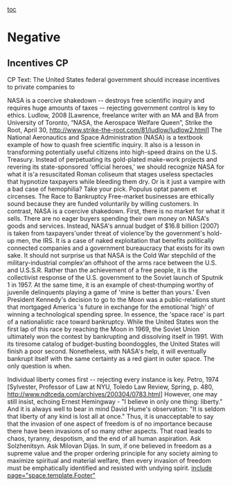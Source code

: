 [[toc]]

=Negative= 
==Incentives CP== 
CP Text: The United States federal government should increase incentives to private companies to <insert plan text > 

NASA is a coercive shakedown -- destroys free scientific inquiry and requires huge amounts of taxes -- rejecting government control is key to ethics. 
Ludlow, 2008
[Lawrence, freelance writer with an MA and BA from University of Toronto, “NASA, the Aerospace Welfare Queen”, Strike the Root, April 30, <span style="text-decoration: none;">[[http://www.strike-the-root.com/81/ludlow/ludlow2.html]]</span>]
The National Aeronautics and Space Administration (NASA) is a textbook example of how to quash free scientific inquiry. It also is a lesson in transforming potentially useful citizens into high-speed drains on the U.S. Treasury. Instead of perpetuating its gold-plated make-work projects and revering its state-sponsored 'official heroes,' we should recognize NASA for what it is'a resuscitated Roman coliseum that stages useless spectacles that hypnotize taxpayers while bleeding them dry. Or is it just a vampire with a bad case of hemophilia? Take your pick. Populus optat panem et circenses. The Race to Bankruptcy Free-market businesses are ethically sound because they are funded voluntarily by willing customers. In contrast, NASA is a coercive shakedown. First, there is no market for what it sells. There are no eager buyers spending their own money on NASA's goods and services. Instead, NASA's annual budget of $16.8 billion (2007) is taken from taxpayers'under threat of violence'by the government's hold-up men, the IRS. It is a case of naked exploitation that benefits politically connected companies and a government bureaucracy that exists for its own sake. It should not surprise us that NASA is the Cold War stepchild of the military-industrial complex'an offshoot of the arms race between the U.S. and U.S.S.R. Rather than the achievement of a free people, it is the collectivist response of the U.S. government to the Soviet launch of Sputnik 1 in 1957. At the same time, it is an example of chest-thumping worthy of juvenile delinquents playing a game of 'mine is better than yours.' Even President Kennedy's decision to go to the Moon was a public-relations stunt that mortgaged America 's future in exchange for the emotional 'high' of winning a technological spending spree. In essence, the 'space race' is part of a nationalistic race toward bankruptcy. While the United States won the first lap of this race by reaching the Moon in 1969, the Soviet Union ultimately won the contest by bankrupting and dissolving itself in 1991. With its tiresome catalog of budget-busting boondoggles, the United States will finish a poor second. Nonetheless, with NASA's help, it will eventually bankrupt itself with the same certainty as a red giant in outer space. The only question is when.

Individual liberty comes first -- rejecting every instance is key.
Petro, 1974 
[Sylvester, Professor of Law at NYU, Toledo Law Review, Spring, p. 480, http://www.ndtceda.com/archives/200304/0783.html]
However, one may still insist, echoing Ernest Hemingway - "I believe in only one thing: liberty." And it is always well to bear in mind David Hume's observation: "It is seldom that liberty of any kind is lost all at once." Thus, it is unacceptable to say that the invasion of one aspect of freedom is of no importance because there have been invasions of so many other aspects. That road leads to chaos, tyranny, despotism, and the end of all human aspiration. Ask Solzhenitsyn. Ask Milovan Dijas. In sum, if one believed in freedom as a supreme value and the proper ordering principle for any society aiming to maximize spiritual and material welfare, then every invasion of freedom must be emphatically identified and resisted with undying spirit.
[[include page="space.template.Footer"]]